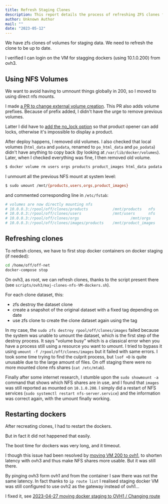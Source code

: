 ```yaml
---
title: Refresh Staging Clones
description: This report details the process of refreshing ZFS clones for staging data, including the transition to NFS mounts, refreshing clones on ovh3, and troubleshooting issues related to NFS shares and network configuration. It also covers restarting Docker containers after clone refresh.
author: Unknown Author
mail: ""
date: "2023-05-12"
---
```


We have zfs clones of volumes for staging data. We need to refresh the clone to be up to date.

I verified I can login on the VM for stagging dockers (using 10.1.0.200) from ovh3.

## Using NFS Volumes

We want to avoid having to umnount things globally in 200, so I moved to using direct nfs mounts.

I made [a PR to change external volume creation](https://github.com/openfoodfacts/openfoodfacts-server/pull/8422). This PR also adds volume prefixes.
Because of prefix added, I didn't have the urge to remove previous volumes.

Latter I did have to [add the no_lock option](https://github.com/openfoodfacts/openfoodfacts-server/pull/8443) so that product opener can add locks, otherwise it's impossible to display a product.

After deploy happens, I removed old volumes. I also checked that local volumes (`html_data` and `podata`, renamed to `po_html_data` and `po_podata`) didn't have anything to copy back (by looking at `/var/lib/docker/volumes`).
Later, when I checked everything was fine, I then removed old volume.
```bash
$ docker volume rm users orgs products product_images html_data podata
```

I unmount all the previous NFS mount at system level:
```bash
$ sudo umount /mnt/{products,users,orgs,product_images}
```
and commented corresponding line in `/etc/fstab`:
```ini
# volumes are now directly mounting nfs
# 10.0.0.3:/rpool/off/clones/products           /mnt/products   nfs     rw      0 0
# 10.0.0.3:/rpool/off/clones/users              /mnt/users      nfs     rw      0 0
# 10.0.0.3:/rpool/off/clones/orgs                       /mnt/orgs       nfs     rw      0 0
# 10.0.0.3:/rpool/off/clones/images/products    /mnt/product_images     nfs     rw      0 0
```

## Refreshing clones

To refresh clones, we have to first stop docker containers on docker staging (if needed):
```bash
cd /home/off/off-net
docker-compose stop
```

On ovh3, as root, we can refresh clones, thanks to the script present there (see `scripts/ovh3/maj-clones-nfs-VM-dockers.sh`).

For each clone dataset, this:
- zfs destroy the dataset clone
- create a snapshot of the original dataset with a fixed tag depending on date
- use zfs clone to create the clone dataset again using the tag


In my case, the `sudo zfs destroy rpool/off/clones/images` failed because the system was unable to umount the dataset, which is the first step of the destroy process.
It says "volume busy" which is a classical error when you have a process still using a resource you want to umount.
I tried to bypass it using `umount -f /rpool/off/clones/images` but it failed with same errors.
I took some time trying to find the culprit process, but `lsof +D` is quite unusable due to the large amount of files.
On off staging there were no more mounted clone nfs shares (`cat /etc/mtab`).

Finally after some internet research, I stumble upon the `sudo showmount -a` command that shows which NFS shares are in use, and I found that `images` was still reported as mounted on `10.1.0.200`.
I simply did a restart of NFS services (`sudo systemctl restart nfs-server.service`) and the information was correct again, with the umount finally working.

## Restarting dockers

After recreating clones, I had to restart the dockers.

But in fact it did not happened that easily.

The boot time for dockers was very long, and it timeout.

I though this issue had been resolved by [moving VM 200 to ovh1](), to shorten latency with ovh3 and thus make NFS shares more usable. But it was still there.

By pinging ovh3 form ovh1 and from the container I saw there was not the same latency. In fact thanks to `ip route list` I realised staging docker VM was still configured to use ovh2 as the gateway instead of ovh1…

I fixed it, see [2023-04-27 moving docker staging to OVH1 / Changing route](./2023-04-27-moving-docker-stagging-to-ovh1.md#changing-route)
